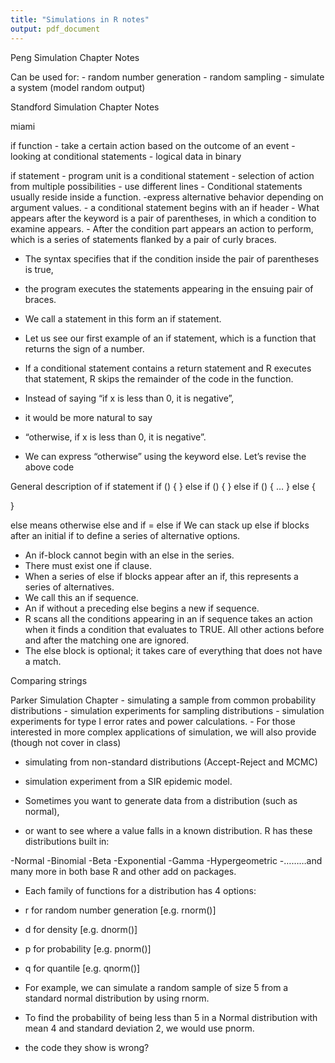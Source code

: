```yaml
---
title: "Simulations in R notes"
output: pdf_document
---
```


Peng Simulation Chapter Notes 

Can be used for: 
- random number generation
- random sampling 
- simulate a system (model random output)

Standford Simulation Chapter Notes 

miami

if function 
- take a certain action based on the outcome of an event
- looking at conditional statements
- logical data in binary 

if statement 
- program unit is a conditional statement 
- selection of action from multiple possibilities 
- use different lines 
- Conditional statements usually reside inside a function. 
-express alternative behavior depending on argument values.
- a conditional statement begins with an if header
- What appears after the keyword is a pair of parentheses, in which a condition to examine appears. - After the condition part appears an action to perform, which is a series of statements flanked by a pair of curly braces.

- The syntax specifies that if the condition inside the pair of parentheses is true,
- the program executes the statements appearing in the ensuing pair of braces.
- We call a statement in this form an if statement.
- Let us see our first example of an if statement, which is a function that returns the sign of a number.

- If a conditional statement contains a return statement and R executes that statement, R skips the remainder of the code in the function.



- Instead of saying “if x is less than 0, it is negative”, 
- it would be more natural to say 
- “otherwise, if x is less than 0, it is negative”.
- We can express “otherwise” using the keyword else. Let’s revise the above code

 
 General description of if statement 
 if (<expression>) {
    <body>
} else if (<expression>) {
    <body>
} else if (<expression>) {
    <body>
...
} else {
    <body>
}

else means otherwise 
else and if = else if 
 We can stack up else if blocks after an initial if to define a series of alternative options.
 
 

- An if-block cannot begin with an else in the series.
- There must exist one if clause.
- When a series of else if blocks appear after an if, this represents a series of alternatives.
- We   call this an if sequence.
- An if without a preceding else begins a new if sequence.
- R scans all the conditions appearing in an if sequence takes an action when it finds a condition that evaluates to TRUE. All other actions before and after the matching one are ignored.
- The else block is optional; it takes care of everything that does not have a match.

Comparing strings 


Parker Simulation Chapter 
- simulating a sample from common probability distributions
- simulation experiments for sampling distributions
 - simulation experiments for type I error rates and power calculations.
- For those interested in more complex applications of simulation, we will also provide (though not cover in class)

- simulating from non-standard distributions (Accept-Reject and MCMC)
- simulation experiment from a SIR epidemic model.

- Sometimes you want to generate data from a distribution (such as normal),
- or want to see where a value falls in a known distribution. R has these distributions built in:

-Normal
-Binomial
-Beta
-Exponential
-Gamma
-Hypergeometric
-.........and many more in both base R and other add on packages.

- Each family of functions for a distribution has 4 options:

- r for random number generation [e.g. rnorm()]
- d for density [e.g. dnorm()]
- p for probability [e.g. pnorm()]
 - q for quantile [e.g. qnorm()]
 - For example, we can simulate a random sample of size 5 from a standard normal distribution by using rnorm.
 
 
 - To find the probability of being less than 5 in a Normal distribution with mean 4 and standard deviation 2, we would use pnorm.
 - the code they show is wrong?
 